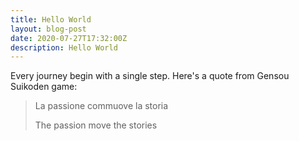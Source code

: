 ```yaml
---
title: Hello World
layout: blog-post
date: 2020-07-27T17:32:00Z
description: Hello World
---
```


Every journey begin with a single step.
Here's a quote from Gensou Suikoden game:

> La passione commuove la storia
>
> The passion move the stories